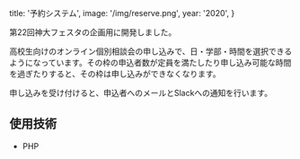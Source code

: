 
  title: '予約システム',
  image: '/img/reserve.png',
  year: '2020',
}

第22回神大フェスタの企画用に開発しました。

高校生向けのオンライン個別相談会の申し込みで、日・学部・時間を選択できるようになっています。その枠の申込者数が定員を満たしたり申し込み可能な時間を過ぎたりすると、その枠は申し込みができなくなります。

申し込みを受け付けると、申込者へのメールとSlackへの通知を行います。

## 使用技術

- PHP

